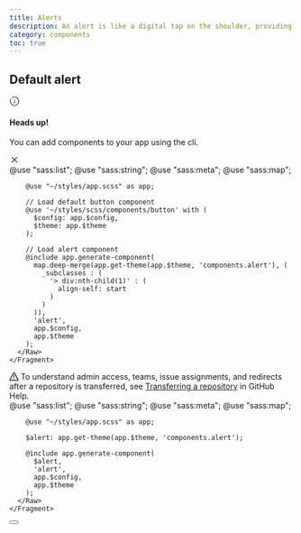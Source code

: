 ```yaml
---
title: Alerts
description: An alert is like a digital tap on the shoulder, providing timely notifications or warnings to users. It's the digital equivalent of a gentle nudge, ensuring important information doesn't slip through the cracks. With an alert, users are kept informed and engaged, without feeling overwhelmed by a barrage of notifications.
category: components
toc: true
---
```

## Default alert


<Snippet preview={true}>
    <Fragment slot="html">
      <Raw file={file} line_start={14} line_end={35}>
        <div class="alert" role="alert">
            <div>
              <svg width="18px" height="18px" viewBox="0 0 24 24" fill="none" xmlns="http://www.w3.org/2000/svg">
                <path d="M12 17V11" stroke="currentColor" stroke-width="1.5" stroke-linecap="round"/>
                <circle cx="1" cy="1" r="1" transform="matrix(1 0 0 -1 11 9)" fill="currentColor"/>
                <path d="M7 3.33782C8.47087 2.48697 10.1786 2 12 2C17.5228 2 22 6.47715 22 12C22 17.5228 17.5228 22 12 22C6.47715 22 2 17.5228 2 12C2 10.1786 2.48697 8.47087 3.33782 7" stroke="currentColor" stroke-width="1.5" stroke-linecap="round"/>
              </svg>
            </div>
            <div>
                <h4>
                    Heads up!
                </h4>
                <p>
                    You can add components to your app using the cli.
                </p>
            </div>
            <div>
                <a href="#" class="btn link">
                  <svg width="18" fill="none" viewBox="0 0 24 24" stroke-width="1.5" stroke="currentColor" data-astro-cid-w3eo3aef=""><path stroke-linecap="round" stroke-linejoin="round" d="M6 18L18 6M6 6l12 12" data-astro-cid-w3eo3aef=""></path></svg>
                </a>
            </div>
        </div>
      </Raw>
    </Fragment>
    <Fragment slot="scss">
      <Raw file={file} line_start={40} line_end={65}>
        @use "sass:list";
        @use "sass:string";
        @use "sass:meta";
        @use "sass:map";

        @use "~/styles/app.scss" as app;

        // Load default button component
        @use '~/styles/scss/components/button' with (
          $config: app.$config,
          $theme: app.$theme
        );

        // Load alert component
        @include app.generate-component(
          map.deep-merge(app.get-theme(app.$theme, 'components.alert'), (
            _subclasses : (
              '> div:nth-child(1)' : (
                align-self: start
              )
            )
          )),
          'alert',
          app.$config,
          app.$theme
        );
      </Raw>
    </Fragment>
</Snippet>

<Snippet preview={true}>
    <Fragment slot="html">
      <Raw file={file} line_start={73} line_end={89}>
        <div class="alert" role="alert" style="--xii-alert-grid-template-columns: 1fr;">
            <div class="center">
                <div>
                    <svg aria-hidden="true" focusable="false" role="img" viewBox="0 0 16 16"
                         width="16" height="16" fill="currentColor"
                         style="display: inline-block; vertical-align: text-bottom; overflow: visible;">
                        <path
                            d="M6.457 1.047c.659-1.234 2.427-1.234 3.086 0l6.082 11.378A1.75 1.75 0 0 1 14.082 15H1.918a1.75 1.75 0 0 1-1.543-2.575Zm1.763.707a.25.25 0 0 0-.44 0L1.698 13.132a.25.25 0 0 0 .22.368h12.164a.25.25 0 0 0 .22-.368Zm.53 3.996v2.5a.75.75 0 0 1-1.5 0v-2.5a.75.75 0 0 1 1.5 0ZM9 11a1 1 0 1 1-2 0 1 1 0 0 1 2 0Z"></path>
                    </svg>
                    To understand admin access, teams, issue assignments, and redirects after a repository is
                    transferred, see <a data-inline="true"
                                        href="#"
                                        class="">Transferring a repository</a> in
                    GitHub Help.
                </div>
            </div>
        </div>
      </Raw>
    </Fragment>
    <Fragment slot="scss">
      <Raw file={file} line_start={94} line_end={108}>
        @use "sass:list";
        @use "sass:string";
        @use "sass:meta";
        @use "sass:map";

        @use "~/styles/app.scss" as app;

        $alert: app.get-theme(app.$theme, 'components.alert');

        @include app.generate-component(
          $alert,
          'alert',
          app.$config,
          app.$theme
        );
      </Raw>
    </Fragment>
</Snippet>

<button class="btn btn-close" aria-label="Dismiss notification" type="button">
    <svg viewBox="0 0 20 20" class="icon" focusable="false" aria-hidden="true" fill="currentColor">
        <path fill="evenodd"
              d="M6.707 5.293a1 1 0 0 0-1.414 1.414l3.293 3.293-3.293 3.293a1 1 0 1 0 1.414 1.414l3.293-3.293 3.293 3.293a1 1 0 0 0 1.414-1.414l-3.293-3.293 3.293-3.293a1 1 0 0 0-1.414-1.414l-3.293 3.293-3.293-3.293Z"></path>
    </svg>
</button>

